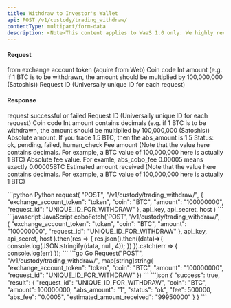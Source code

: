 ```yaml
---
title: Withdraw to Investor's Wallet
api: POST /v1/custody/trading_withdraw/ 
contentType: multipart/form-data
description: <Note>This content applies to WaaS 1.0 only. We highly recommend that you upgrade to [WaaS 2.0](/v2/guides/overview/introduction).</Note> This endpoint allows users to withdraw funds from their exchange account. The user must provide their exchange account token, the coin they wish to withdraw, the amount they wish to withdraw, and a unique request ID. The endpoint returns a JSON response with information about the withdraw, including the request ID, the coin, the absolute amount withdrawn, the estimated amount received, the withdraw status, the absolute fee, and the fee.
---
```


#### Request
<ParamField body="exchange_account_token" type="String" required>from exchange account token (aquire from Web)</ParamField>
<ParamField body="coin" type="String" required>Coin code</ParamField>
<ParamField body="amount" type="Int" required>Int amount (e.g. if 1 BTC is to be withdrawn, the amount should be multiplied by 100,000,000 (Satoshis))</ParamField>
<ParamField body="request_id" type="String" required>Request ID (Universally unique ID for each request)</ParamField>

#### Response
<ResponseField name="success" type="bool">request successful or failed</ResponseField>
<ResponseField name="result" type="object">
    <Expandable title="object">
    <ResponseField name="request_id" type="String" >Request ID (Universally unique ID for each request)</ResponseField>
    <ResponseField name="coin" type="String" >Coin code</ResponseField>
    <ResponseField name="amount" type="Int" >Int amount contains decimals (e.g. if 1 BTC is to be withdrawn, the amount should be multiplied by 100,000,000 (Satoshis))</ResponseField>
    <ResponseField name="abs_amount" type="String" >Absolute amount. If you trade 1.5 BTC, then the abs_amount is 1.5</ResponseField>
    <ResponseField name="status" type="String" >Status: ok, pending, failed, human_check</ResponseField>
    <ResponseField name="fee" type="Int" >Fee amount (Note that the value here contains decimals. For example, a BTC value of 100,000,000 here is actually 1 BTC)</ResponseField>
    <ResponseField name="abs_fee" type="String" >Absolute fee value. For examle, abs_cobo_fee 0.00005 means exactly 0.00005BTC</ResponseField>
    <ResponseField name="estimated_amount_received" type="Int" >Estimated amount received (Note that the value here contains decimals. For example, a BTC value of 100,000,000 here is actually 1 BTC)</ResponseField>
  </Expandable>
</ResponseField>

<RequestExample>
```python Python
request(
    "POST",
    "/v1/custody/trading_withdraw/",
    {
        "exchange_account_token": "token",
        "coin": "BTC",
        "amount": "100000000",
        "request_id": "UNIQUE_ID_FOR_WITHDRAW"
    },
    api_key, api_secret, host
)
```
```javascript JavaScript
coboFetch('POST', '/v1/custody/trading_withdraw/',
        {
            "exchange_account_token": "token",
            "coin": "BTC",
            "amount": "100000000",
            "request_id": "UNIQUE_ID_FOR_WITHDRAW"
        },
        api_key, api_secret, host
    ).then(res => {
        res.json().then((data)=>{
            console.log(JSON.stringify(data, null, 4));
        })
    }).catch(err => {
        console.log(err)
    });
```
```go Go
Request("POST", "/v1/custody/trading_withdraw/", map[string]string{
    "exchange_account_token": "token",
    "coin": "BTC",
    "amount": "100000000",
    "request_id": "UNIQUE_ID_FOR_WITHDRAW"
})
```
</RequestExample>

<ResponseExample>
```json
{
  "success": true,
  "result": {
    "request_id": "UNIQUE_ID_FOR_WITHDRAW",
    "coin": "BTC",
    "amount": 100000000,
    "abs_amount": "1",
    "status": "ok",
    "fee": 500000,
    "abs_fee": "0.0005",
    "estimated_amount_received": "99950000"
  }
}
```
</ResponseExample>
